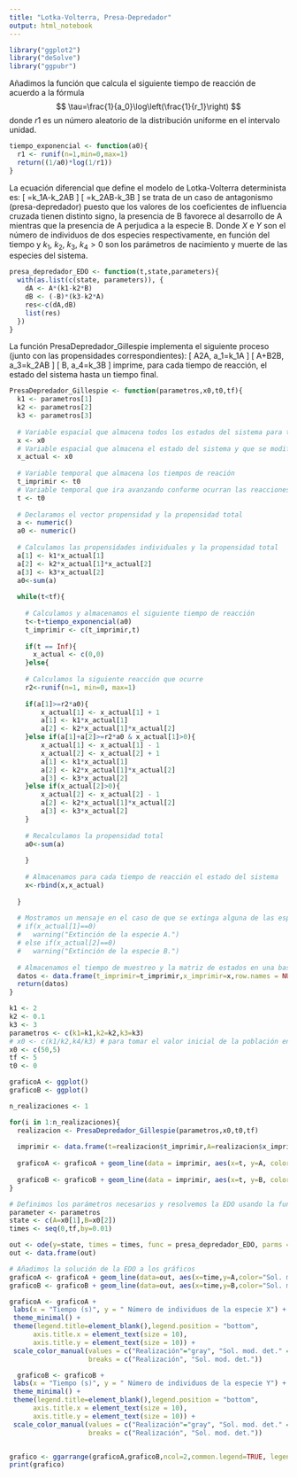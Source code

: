 ---
title: "Lotka-Volterra, Presa-Depredador"
output: html_notebook
---


```{r}
library("ggplot2")
library("deSolve")
library("ggpubr")
```

Añadimos la función que calcula el siguiente tiempo de reacción de
acuerdo a la fórmula $$
  \tau=\frac{1}{a_0}\log\left(\frac{1}{r_1}\right)
$$ donde $r1$ es un número aleatorio de la distribución uniforme en el
intervalo unidad.

```{r}
tiempo_exponencial <- function(a0){
  r1 <- runif(n=1,min=0,max=1)
  return((1/a0)*log(1/r1))
}
```

La ecuación diferencial que define el modelo de Lotka-Volterra determinista es:
\[
  \frac{dA}{dt}=k_1A-k_2AB
\]
\[
  \frac{dB}{dt}=k_2AB-k_3B
\] 
se trata de un caso de antagonismo (presa-depredador) puesto que los valores de 
los coeficientes de influencia cruzada tienen distinto signo, la presencia de B 
favorece al desarrollo de A mientras que la presencia de A perjudica a la especie 
B. Donde $X$ e $Y$ son el número de individuos de dos especies respectivamente, 
en función del tiempo y $k_1$, $k_2$, $k_3$, $k_4>0$ son los 
parámetros de nacimiento y muerte de las especies del sistema.
```{r}
presa_depredador_EDO <- function(t,state,parameters){
  with(as.list(c(state, parameters)), {
    dA <- A*(k1-k2*B)
    dB <- (-B)*(k3-k2*A)
    res<-c(dA,dB)
    list(res)
  })
}
```

La función PresaDepredador_Gillespie implementa el siguiente proceso 
(junto con las propensidades correspondientes):
\[
  A\rightarrow 2A, \quad a_1=k_1A
\]
\[
  A+B\rightarrow 2B, \quad a_3=k_2AB
\]
\[
  B\rightarrow \emptyset, \quad a_4=k_3B
\]
imprime, para cada tiempo de reacción, el estado del sistema hasta un tiempo 
final.

```{r}

PresaDepredador_Gillespie <- function(parametros,x0,t0,tf){
  k1 <- parametros[1]
  k2 <- parametros[2]
  k3 <- parametros[3]
  
  # Variable espacial que almacena todos los estados del sistema para todos los tiempos de reacción
  x <- x0
  # Variable espacial que almacena el estado del sistema y que se modificará cada vez que ocurra una reacción
  x_actual <- x0
  
  # Variable temporal que almacena los tiempos de reación
  t_imprimir <- t0
  # Variable temporal que ira avanzando conforme ocurran las reacciones
  t <- t0
  
  # Declaramos el vector propensidad y la propensidad total
  a <- numeric()
  a0 <- numeric()
  
  # Calculamos las propensidades individuales y la propensidad total
  a[1] <- k1*x_actual[1]
  a[2] <- k2*x_actual[1]*x_actual[2]
  a[3] <- k3*x_actual[2] 
  a0<-sum(a)
  
  while(t<tf){
      
    # Calculamos y almacenamos el siguiente tiempo de reacción
    t<-t+tiempo_exponencial(a0)
    t_imprimir <- c(t_imprimir,t)
    
    if(t == Inf){
      x_actual <- c(0,0)
    }else{
    
    # Calculamos la siguiente reacción que ocurre
    r2<-runif(n=1, min=0, max=1)
    
    if(a[1]>=r2*a0){
        x_actual[1] <- x_actual[1] + 1 
        a[1] <- k1*x_actual[1]
        a[2] <- k2*x_actual[1]*x_actual[2]
    }else if(a[1]+a[2]>=r2*a0 & x_actual[1]>0){
        x_actual[1] <- x_actual[1] - 1
        x_actual[2] <- x_actual[2] + 1
        a[1] <- k1*x_actual[1]
        a[2] <- k2*x_actual[1]*x_actual[2]
        a[3] <- k3*x_actual[2] 
    }else if(x_actual[2]>0){
        x_actual[2] <- x_actual[2] - 1
        a[2] <- k2*x_actual[1]*x_actual[2]
        a[3] <- k3*x_actual[2] 
    }
    
    # Recalculamos la propensidad total
    a0<-sum(a)
    
    }
    
    # Almacenamos para cada tiempo de reacción el estado del sistema
    x<-rbind(x,x_actual)
    
  }
  
  # Mostramos un mensaje en el caso de que se extinga alguna de las especies
  # if(x_actual[1]==0)
  #   warning("Extinción de la especie A.")
  # else if(x_actual[2]==0)
  #   warning("Extinción de la especie B.")
  
  # Almacenamos el tiempo de muestreo y la matriz de estados en una base de datos para poder mostrarla gráficamente
  datos <- data.frame(t_imprimir=t_imprimir,x_imprimir=x,row.names = NULL)
  return(datos)
}
```

```{r}
k1 <- 2
k2 <- 0.1
k3 <- 3
parametros <- c(k1=k1,k2=k2,k3=k3) 
# x0 <- c(k1/k2,k4/k3) # para tomar el valor inicial de la población en el equilibrio
x0 <- c(50,5)
tf <- 5
t0 <- 0

graficoA <- ggplot()
graficoB <- ggplot()

n_realizaciones <- 1

for(i in 1:n_realizaciones){
  realizacion <- PresaDepredador_Gillespie(parametros,x0,t0,tf)
  
  imprimir <- data.frame(t=realizacion$t_imprimir,A=realizacion$x_imprimir.1,B=realizacion$x_imprimir.2)
  
  graficoA <- graficoA + geom_line(data = imprimir, aes(x=t, y=A, color="Realización"))
                                
  graficoB <- graficoB + geom_line(data = imprimir, aes(x=t, y=B, color="Realización"))
}

# Definimos los parámetros necesarios y resolvemos la EDO usando la función ode() del paquete "deSolve"
parameter <- parametros
state <- c(A=x0[1],B=x0[2])
times <- seq(0,tf,by=0.01)

out <- ode(y=state, times = times, func = presa_depredador_EDO, parms = parametros)
out <- data.frame(out)

# Añadimos la solución de la EDO a los gráficos
graficoA <- graficoA + geom_line(data=out, aes(x=time,y=A,color="Sol. mod. det."))
graficoB <- graficoB + geom_line(data=out, aes(x=time,y=B,color="Sol. mod. det."))

graficoA <- graficoA +
 labs(x = "Tiempo (s)", y = " Número de individuos de la especie X") +
 theme_minimal() +
 theme(legend.title=element_blank(),legend.position = "bottom",
      axis.title.x = element_text(size = 10),  
      axis.title.y = element_text(size = 10)) +
 scale_color_manual(values = c("Realización"="gray", "Sol. mod. det." = "red"),
                    breaks = c("Realización", "Sol. mod. det."))

  graficoB <- graficoB +
 labs(x = "Tiempo (s)", y = " Número de individuos de la especie Y") +
 theme_minimal() +
 theme(legend.title=element_blank(),legend.position = "bottom",
      axis.title.x = element_text(size = 10),  
      axis.title.y = element_text(size = 10)) +
 scale_color_manual(values = c("Realización"="gray", "Sol. mod. det." = "red"),
                    breaks = c("Realización", "Sol. mod. det."))


grafico <- ggarrange(graficoA,graficoB,ncol=2,common.legend=TRUE, legend="bottom")
print(grafico)
```